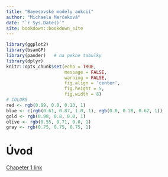 ```yaml
--- 
title: "Bayesovské modely aukcií"
author: "Michaela Marčeková"
date: "`r Sys.Date()`"
site: bookdown::bookdown_site
---
```


```r
library(ggplot2)   
library(bsamGP)
library(pander)   # na pekne tabulky
library(dplyr)
knitr::opts_chunk$set(echo = TRUE,
                      message = FALSE,
                      warning = FALSE,
                      fig.align = 'center',
                      fig.height = 5,
                      fig.width = 8)
# COLORS
red <- rgb(0.89, 0.0, 0.13, 1)
blue <- c(rgb(0.61, 0.87, 1.0, 1), rgb(0.0, 0.28, 0.67, 1))
gold <- rgb(0.98, 0.8, 0.0, 1)
olive <- rgb(0.55, 0.71, 0.0, 1)
gray <- rgb(0.75, 0.75, 0.75, 1)
```

# Úvod {-}

[Chapeter 1 link](#aukčné-dáta)
